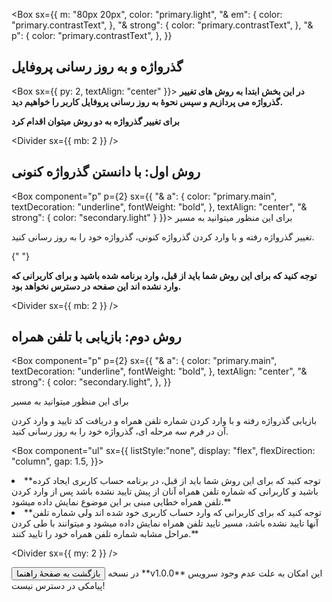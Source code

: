
<Box
  sx={{
    m: "80px 20px",
    color: "primary.light",
    "& em": {
      color: "primary.contrastText",
    },
    "& strong": {
      color: "primary.contrastText",
    },
    "& p": {
      color: "primary.contrastText",
    },
  }}
>

## گذرواژه و به روز رسانی پروفایل

<Box sx={{ py: 2, textAlign: "center" }}>
  **در این بخش ابتدا به روش های تغییر گذرواژه می پردازیم و سپس نحوۀ به روز رسانی پروفایل کاربر را خواهیم دید.**

**برای تغییر گذرواژه به دو روش میتوان اقدام کرد**

</Box>

<Divider sx={{ mb: 2 }} />

## **روش اول:** با دانستن گذرواژه کنونی

<Box component="p" p={2} sx={{
  "& a": {
    color: "primary.main",
    textDecoration: "underline",
    fontWeight: "bold",
  },
  textAlign: "center",
  "& strong": {
    color: "secondary.light"
  }
}}>
  برای این منظور میتوانید به مسیر 
 <Link href="/auth/change-password">تغییر گذرواژه</Link>
  رفته و با وارد کردن گذرواژه کنونی، گذرواژه خود را به روز رسانی کنید.

{" "}

<Box display="flex" py={4}>
  <ChangePasswordForm mdx />
</Box>

**توجه کنید که برای این روش شما باید از قبل، وارد برنامه شده باشید و برای کاربرانی که وارد نشده اند این صفحه در دسترس نخواهد بود.**

</Box>

<Divider sx={{ mb: 2 }} />
## **روش دوم:** بازیابی با تلفن همراه

<Box
  component="p"
  p={2}
  sx={{
    "& a": {
      color: "primary.main",
      textDecoration: "underline",
      fontWeight: "bold",
    },
    textAlign: "center",
    "& strong": {
      color: "secondary.light",
    },
  }}
>
  برای این منظور میتوانید به مسیر
  <Link href="/password-recovery">بازیابی گذرواژه</Link>
  رفته و با وارد کردن شماره تلفن همراه و دریافت کد تایید و وارد کردن آن در فرم سه مرحله ای، گذرواژه خود را به روز
  رسانی کنید.
  <Box py={4}></Box>

<Box component="ul" sx={{
  listStyle:"none",
  display: "flex",
  flexDirection: "column",
  gap: 1.5,
}}>

<li>
 **توجه کنید که برای این روش شما باید از قبل، در برنامه حساب کاربری ایجاد کرده باشید و کاربرانی که شماره تلفن همراه آنان از پیش تایید نشده باشد پس از وارد کردن تلفن همراه خطایی مبنی بر این موضوع نمایش داده میشود.**
</li>
<li>
 **توجه کنید که برای کاربرانی که وارد حساب کاربری خود شده اند ولی شماره تلفن آنها تایید نشده باشد، مسیر <Link href="/auth/confirm-phone-number">تایید تلفن همراه</Link> نمایش داده میشود و میتوانند با طی کردن مراحل مشابه شماره تلفن همراه خود را تایید کنند.**
</li>
</Box>

</Box>

<Divider sx={{ my: 2 }} />
<Link href="/how-to-use">
<Button component="div" sx={{fontSize: "16px", "& p": {
    color: "primary.main"
}}}>
بازگشت به صفحۀ راهنما
</Button>
</Link>
<Divider sx={{my: 2}}/>
<Box component="footer">
  در نسخه **v1.0.0** این امکان به علت عدم وجود سرویس پیامکی در دسترس نیست!
</Box>
</Box>
